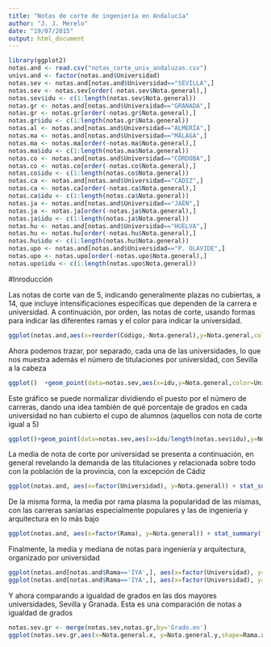 ```yaml
---
title: "Notas de corte de ingeniería en Andalucía"
author: "J. J. Merelo"
date: "19/07/2015"
output: html_document
---
```



```r
library(ggplot2)
notas.and <- read.csv("notas_corte_univ_andaluzas.csv")
univs.and <- factor(notas.and$Universidad)
notas.sev <- notas.and[notas.and$Universidad=="SEVILLA",]
notas.sev <- notas.sev[order(-notas.sev$Nota.general),]
notas.sev$idu <- c(1:length(notas.sev$Nota.general))
notas.gr <- notas.and[notas.and$Universidad=="GRANADA",]
notas.gr <- notas.gr[order(-notas.gr$Nota.general),]
notas.gr$idu <- c(1:length(notas.gr$Nota.general))
notas.al <- notas.and[notas.and$Universidad=="ALMERÍA",]
notas.ma <- notas.and[notas.and$Universidad=="MÁLAGA",]
notas.ma <- notas.ma[order(-notas.ma$Nota.general),]
notas.ma$idu <- c(1:length(notas.ma$Nota.general))
notas.co <- notas.and[notas.and$Universidad=="CÓRDOBA",]
notas.co <- notas.co[order(-notas.co$Nota.general),]
notas.co$idu <- c(1:length(notas.co$Nota.general))
notas.ca <- notas.and[notas.and$Universidad=="CÁDIZ",]
notas.ca <- notas.ca[order(-notas.ca$Nota.general),]
notas.ca$idu <- c(1:length(notas.ca$Nota.general))
notas.ja <- notas.and[notas.and$Universidad=="JAÉN",]
notas.ja <- notas.ja[order(-notas.ja$Nota.general),]
notas.ja$idu <- c(1:length(notas.ja$Nota.general))
notas.hu <- notas.and[notas.and$Universidad=="HUELVA",]
notas.hu <- notas.hu[order(-notas.hu$Nota.general),]
notas.hu$idu <- c(1:length(notas.hu$Nota.general))
notas.upo <- notas.and[notas.and$Universidad=="P. OLAVIDE",]
notas.upo <- notas.upo[order(-notas.upo$Nota.general),]
notas.upo$idu <- c(1:length(notas.upo$Nota.general))
```

#Inroducción

Las notas de corte van de 5, indicando generalmente plazas no cubiertas, a 14, que incluye intensificaciones específicas que dependen de la carrera e universidad. A continuación, por orden, las notas de corte, usando formas para indicar las diferentes ramas y el color para indicar la universidad.

```r
ggplot(notas.and,aes(x=reorder(Código,-Nota.general),y=Nota.general,color=Universidad,shape=Rama))+geom_point(stat='Identity')
```

Ahora podemos trazar, por separado, cada una de las universidades, lo que nos muestra además el número de titulaciones por universidad, con Sevilla a la cabeza
```r
ggplot()  +geom_point(data=notas.sev,aes(x=idu,y=Nota.general,color=Universidad,shape=Rama))  +geom_point(data=notas.gr,aes(x=idu,y=Nota.general,color=Universidad,shape=Rama))  +geom_point(data=notas.ma,aes(x=idu,y=Nota.general,color=Universidad,shape=Rama))  +geom_point(data=notas.co,aes(x=idu,y=Nota.general,color=Universidad,shape=Rama))  +geom_point(data=notas.ca,aes(x=idu,y=Nota.general,color=Universidad,shape=Rama))  +geom_point(data=notas.hu,aes(x=idu,y=Nota.general,color=Universidad,shape=Rama))  +geom_point(data=notas.ja,aes(x=idu,y=Nota.general,color=Universidad,shape=Rama))  +geom_point(data=notas.upo,aes(x=idu,y=Nota.general,color=Universidad,shape=Rama))
```
Este gráfico se puede normalizar dividiendo el puesto por el número de carreras, dando una idea también de qué porcentaje de grados en cada universidad no han cubierto el cupo de alumnos (aquellos con nota de corte igual a 5)
```r
ggplot()+geom_point(data=notas.sev,aes(x=idu/length(notas.sev$idu),y=Nota.general,color=Universidad,shape=Rama)) +geom_point(data=notas.gr,aes(x=idu/length(notas.gr$idu),y=Nota.general,color=Universidad,shape=Rama))  +geom_point(data=notas.ma,aes(x=idu/length(notas.ma$idu),y=Nota.general,color=Universidad,shape=Rama))  +geom_point(data=notas.co,aes(x=idu/length(notas.co$idu),y=Nota.general,color=Universidad,shape=Rama))  +geom_point(data=notas.ca,aes(x=idu/length(notas.ca$idu),y=Nota.general,color=Universidad,shape=Rama))  +geom_point(data=notas.hu,aes(x=idu/length(notas.hu$idu),y=Nota.general,color=Universidad,shape=Rama))  +geom_point(data=notas.ja,aes(x=idu/length(notas.ja$idu),y=Nota.general,color=Universidad,shape=Rama))  +geom_point(data=notas.upo,aes(x=idu/length(notas.upo$idu),y=Nota.general,color=Universidad,shape=Rama))
```

La media de nota de corte por universidad se presenta a continuación, en general revelando la demanda de las titulaciones y relacionada sobre todo con la población de la provincia, con la excepción de Cádiz

```r
ggplot(notas.and, aes(x=factor(Universidad), y=Nota.general)) + stat_summary(fun.y="mean", geom="bar")
```

De la misma forma, la media por rama plasma la popularidad de las mismas, con las carreras saniarias especialmente populares y las de ingeniería y arquitectura en lo más bajo
```r
ggplot(notas.and, aes(x=factor(Rama), y=Nota.general)) + stat_summary(fun.y="mean", geom="bar")
```

Finalmente, la media y mediana de notas para ingeniería y arquitectura, organizado por universidad
```r
ggplot(notas.and[notas.and$Rama=='IYA',], aes(x=factor(Universidad), y=Nota.general,fill=Universidad)) + stat_summary(fun.y="mean", geom="bar")+theme(axis.text.x = element_text(angle = 90, hjust = 1))
ggplot(notas.and[notas.and$Rama=='IYA',], aes(x=factor(Universidad), y=Nota.general,fill=Universidad)) + stat_summary(fun.y="median", geom="bar")+theme(axis.text.x = element_text(angle = 90, hjust = 1))
```

Y ahora comparando a igualdad de grados en las dos mayores universidades, Sevilla y Granada. Esta es una comparación de notas a igualdad de grados
```r
notas.sev.gr <- merge(notas.sev,notas.gr,by='Grado.en')
ggplot(notas.sev.gr,aes(x=Nota.general.x, y=Nota.general.y,shape=Rama.x))+geom_point(stat='Identity')
```




